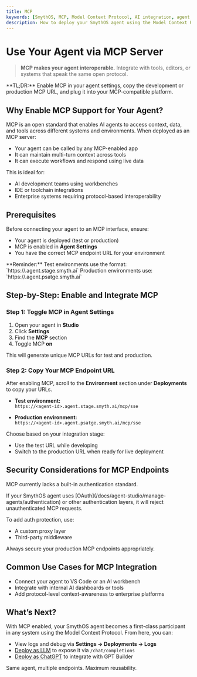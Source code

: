 ```yaml
---
title: MCP
keywords: [SmythOS, MCP, Model Context Protocol, AI integration, agent interoperability, smythos agent MCP, smythos integrations]
description: How to deploy your SmythOS agent using the Model Context Protocol (MCP) to integrate with MCP-compatible tools and platforms.
---
```


# Use Your Agent via MCP Server

> **MCP makes your agent interoperable.** Integrate with tools, editors, or systems that speak the same open protocol.

<InfoCallout>
**TL;DR:** Enable MCP in your agent settings, copy the development or production MCP URL, and plug it into your MCP-compatible platform.
</InfoCallout>

<Spacer size="md" /> 

## Why Enable MCP Support for Your Agent?

MCP is an open standard that enables AI agents to access context, data, and tools across different systems and environments. When deployed as an MCP server:

- Your agent can be called by any MCP-enabled app
- It can maintain multi-turn context across tools
- It can execute workflows and respond using live data

This is ideal for:

- AI development teams using workbenches
- IDE or toolchain integrations
- Enterprise systems requiring protocol-based interoperability

<Spacer size="md" /> 

## Prerequisites

Before connecting your agent to an MCP interface, ensure:

- Your agent is deployed (test or production)
- MCP is enabled in **Agent Settings**
- You have the correct MCP endpoint URL for your environment

<InfoCallout>
**Reminder:** Test environments use the format:  
`https://<agent-id>.agent.stage.smyth.ai`  
Production environments use:  
`https://<agent-id>.agent.psatge.smyth.ai`
</InfoCallout>

<Spacer size="md" /> 

## Step-by-Step: Enable and Integrate MCP

### Step 1: Toggle MCP in Agent Settings

1. Open your agent in **Studio**  
2. Click **Settings**  
3. Find the **MCP** section  
4. Toggle MCP **on**

This will generate unique MCP URLs for test and production.

<Spacer size="md" /> 

### Step 2: Copy Your MCP Endpoint URL

After enabling MCP, scroll to the **Environment** section under **Deployments** to copy your URLs.

- **Test environment:**  
  `https://<agent-id>.agent.stage.smyth.ai/mcp/sse`

- **Production environment:**  
  `https://<agent-id>.agent.psatge.smyth.ai/mcp/sse`

Choose based on your integration stage:
- Use the test URL while developing
- Switch to the production URL when ready for live deployment

<PromptCard prompt="Use the test MCP URL during development, and switch to production (psatge) for stable launches." />

<Spacer size="md" /> 

## Security Considerations for MCP Endpoints

MCP currently lacks a built-in authentication standard.

<WarningCallout>
If your SmythOS agent uses [OAuth](/docs/agent-studio/manage-agents/authentication) or other authentication layers, it will reject unauthenticated MCP requests.
</WarningCallout>

To add auth protection, use:
- A custom proxy layer
- Third-party middleware

Always secure your production MCP endpoints appropriately.

<Spacer size="md" /> 

## Common Use Cases for MCP Integration

- Connect your agent to VS Code or an AI workbench
- Integrate with internal AI dashboards or tools
- Add protocol-level context-awareness to enterprise platforms

<PromptCard prompt="Paste your MCP URL into any compatible platform. Your agent will begin responding contextually." />

<Spacer size="md" /> 

## What’s Next?

With MCP enabled, your SmythOS agent becomes a first-class participant in any system using the Model Context Protocol. From here, you can:

- View logs and debug via **Settings → Deployments → Logs**
- [Deploy as LLM](/docs/agent-deployments/deployments/deploy-as-llm) to expose it via `/chat/completions`
- [Deploy as ChatGPT](/docs/agent-deployments/deployments/deploy-as-chatgpt) to integrate with GPT Builder

Same agent, multiple endpoints. Maximum reusability.

<PromptCard prompt="Enable MCP on your SmythOS agent, grab the appropriate URL, and integrate with your preferred MCP-ready platform." />

<Spacer size="md" /> 